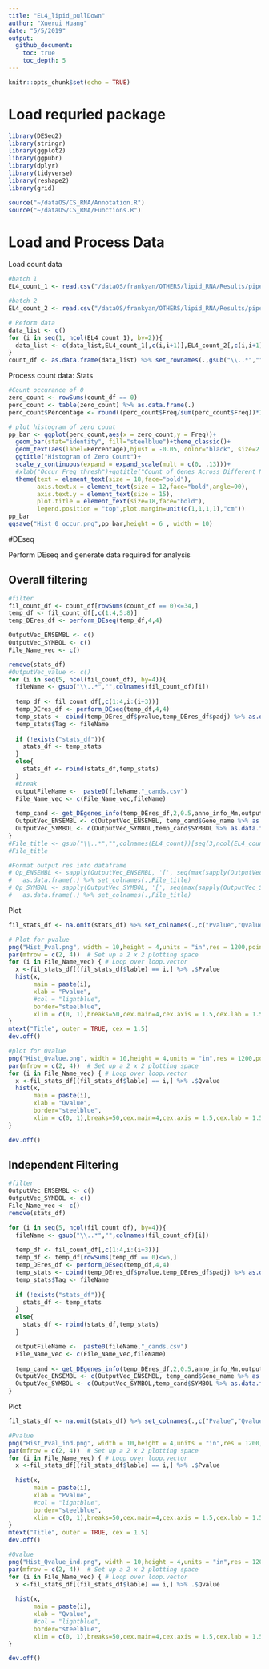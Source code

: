 ```yaml
---
title: "EL4_lipid_pullDown"
author: "Xuerui Huang"
date: "5/5/2019"
output: 
  github_document:
    toc: true
    toc_depth: 5
---
```


```r
knitr::opts_chunk$set(echo = TRUE)
```
# Load requried package
```r
library(DESeq2)
library(stringr)
library(ggplot2)
library(ggpubr)
library(dplyr)
library(tidyverse)
library(reshape2)
library(grid)

source("~/dataOS/CS_RNA/Annotation.R")
source("~/dataOS/CS_RNA/Functions.R")
```

# Load and Process Data
Load count data
```r
#batch 1
EL4_count_1 <- read.csv("/dataOS/frankyan/OTHERS/lipid_RNA/Results/pipeOutput/mm_lipidRNA-L1_2/countsTable/mm_lipidRNA-L1_2.EX.counts.table",sep = "\t") %>% .[,c(1,7:ncol(.))] %>% column_to_rownames(.,"Geneid")

#batch 2
EL4_count_2 <- read.csv("/dataOS/frankyan/OTHERS/lipid_RNA/Results/pipeOutput/mm_lipidRNA-L2/countsTable/mm_lipidRNA-L2.EX.counts.table",sep = "\t")  %>% .[,c(1,7:ncol(.))] %>% column_to_rownames(.,"Geneid") %>% .[,-c(7,8)]

# Reform data
data_list <- c()
for (i in seq(1, ncol(EL4_count_1), by=2)){
  data_list <- c(data_list,EL4_count_1[,c(i,i+1)],EL4_count_2[,c(i,i+1)])
}
count_df <- as.data.frame(data_list) %>% set_rownames(.,gsub("\\..*","", rownames(EL4_count_1)))
```

Process count data: Stats
```r
#Count occurance of 0
zero_count <- rowSums(count_df == 0)
perc_count <- table(zero_count) %>% as.data.frame(.)
perc_count$Percentage <- round((perc_count$Freq/sum(perc_count$Freq))*100 , 1) %>% paste0(.,"%")

# plot histogram of zero count
pp_bar <- ggplot(perc_count,aes(x = zero_count,y = Freq))+
  geom_bar(stat="identity", fill="steelblue")+theme_classic()+
  geom_text(aes(label=Percentage),hjust = -0.05, color="black", size=2.5,angle=90)+
  ggtitle("Histogram of Zero Count")+
  scale_y_continuous(expand = expand_scale(mult = c(0, .13)))+
  #xlab("Occur_Freq_thresh")+ggtitle("Count of Genes Across Different Num of Samples: Batch1")+
  theme(text = element_text(size = 18,face="bold"),
        axis.text.x = element_text(size = 12,face="bold",angle=90),
        axis.text.y = element_text(size = 15),
        plot.title = element_text(size=18,face="bold"),
        legend.position = "top",plot.margin=unit(c(1,1,1,1),"cm"))
pp_bar
ggsave("Hist_0_occur.png",pp_bar,height = 6 , width = 10)
```

#DEseq

Perform DEseq and generate data required for analysis

## Overall filtering
```r
#filter 
fil_count_df <- count_df[rowSums(count_df == 0)<=34,]
temp_df <- fil_count_df[,c(1:4,5:8)]
temp_DEres_df <- perform_DEseq(temp_df,4,4)

OutputVec_ENSEMBL <- c()
OutputVec_SYMBOL <- c()
File_Name_vec <- c()

remove(stats_df)
#OutputVec_value <- c()
for (i in seq(5, ncol(fil_count_df), by=4)){
  fileName <- gsub("\\..*","",colnames(fil_count_df)[i])
  
  temp_df <- fil_count_df[,c(1:4,i:(i+3))]
  temp_DEres_df <- perform_DEseq(temp_df,4,4)
  temp_stats <- cbind(temp_DEres_df$pvalue,temp_DEres_df$padj) %>% as.data.frame(.)
  temp_stats$Tag <- fileName
  
  if (!exists("stats_df")){
    stats_df <- temp_stats
  }
  else{
    stats_df <- rbind(stats_df,temp_stats)
  }
  #break
  outputFileName <-  paste0(fileName,"_cands.csv")
  File_Name_vec <- c(File_Name_vec,fileName)
  
  temp_cand <- get_DEgenes_info(temp_DEres_df,2,0.5,anno_info_Mm,outputFileName)
  OutputVec_ENSEMBL <- c(OutputVec_ENSEMBL, temp_cand$Gene_name %>% as.data.frame(.))
  OutputVec_SYMBOL <- c(OutputVec_SYMBOL,temp_cand$SYMBOL %>% as.data.frame(.))
}
#File_title <- gsub("\\..*","",colnames(EL4_count))[seq(3,ncol(EL4_count), by=2)]
#File_title

#Format output res into dataframe
# Op_ENSEMBL <- sapply(OutputVec_ENSEMBL, '[', seq(max(sapply(OutputVec_ENSEMBL, length)))) %>% 
#   as.data.frame(.) %>% set_colnames(.,File_title)
# Op_SYMBOL <- sapply(OutputVec_SYMBOL, '[', seq(max(sapply(OutputVec_SYMBOL, length)))) %>% 
#   as.data.frame(.) %>% set_colnames(.,File_title)
```
Plot 
```r
fil_stats_df <- na.omit(stats_df) %>% set_colnames(.,c("Pvalue","Qvalue","lable")) %>% as.data.frame(.)

# Plot for pvalue
png("Hist_Pval.png", width = 10,height = 4,units = "in",res = 1200,pointsize = 4)
par(mfrow = c(2, 4))  # Set up a 2 x 2 plotting space
for (i in File_Name_vec) { # Loop over loop.vector
  x <-fil_stats_df[(fil_stats_df$lable) == i,] %>% .$Pvalue
  hist(x,
       main = paste(i),
       xlab = "Pvalue",
       #col = "lightblue",
       border="steelblue",
       xlim = c(0, 1),breaks=50,cex.main=4,cex.axis = 1.5,cex.lab = 1.5)
}
mtext("Title", outer = TRUE, cex = 1.5)
dev.off()

#plot for Qvalue
png("Hist_Qvalue.png", width = 10,height = 4,units = "in",res = 1200,pointsize = 4)
par(mfrow = c(2, 4))  # Set up a 2 x 2 plotting space
for (i in File_Name_vec) { # Loop over loop.vector
  x <-fil_stats_df[(fil_stats_df$lable) == i,] %>% .$Qvalue
  hist(x,
       main = paste(i),
       xlab = "Qvalue",
       border="steelblue",
       xlim = c(0, 1),breaks=50,cex.main=4,cex.axis = 1.5,cex.lab = 1.5)
}

dev.off()
```

## Independent Filtering
```r
#filter 
OutputVec_ENSEMBL <- c()
OutputVec_SYMBOL <- c()
File_Name_vec <- c()
remove(stats_df)

for (i in seq(5, ncol(fil_count_df), by=4)){
  fileName <- gsub("\\..*","",colnames(fil_count_df)[i])
  
  temp_df <- fil_count_df[,c(1:4,i:(i+3))]
  temp_df <- temp_df[rowSums(temp_df == 0)<=6,]
  temp_DEres_df <- perform_DEseq(temp_df,4,4)
  temp_stats <- cbind(temp_DEres_df$pvalue,temp_DEres_df$padj) %>% as.data.frame(.)
  temp_stats$Tag <- fileName
  
  if (!exists("stats_df")){
    stats_df <- temp_stats
  }
  else{
    stats_df <- rbind(stats_df,temp_stats)
  }

  outputFileName <-  paste0(fileName,"_cands.csv")
  File_Name_vec <- c(File_Name_vec,fileName)
  
  temp_cand <- get_DEgenes_info(temp_DEres_df,2,0.5,anno_info_Mm,outputFileName)
  OutputVec_ENSEMBL <- c(OutputVec_ENSEMBL, temp_cand$Gene_name %>% as.data.frame(.))
  OutputVec_SYMBOL <- c(OutputVec_SYMBOL,temp_cand$SYMBOL %>% as.data.frame(.))
}
```
Plot 
```r
fil_stats_df <- na.omit(stats_df) %>% set_colnames(.,c("Pvalue","Qvalue","lable")) %>% as.data.frame(.)

#Pvalue
png("Hist_Pval_ind.png", width = 10,height = 4,units = "in",res = 1200,pointsize = 4)
par(mfrow = c(2, 4))  # Set up a 2 x 2 plotting space
for (i in File_Name_vec) { # Loop over loop.vector
  x <-fil_stats_df[(fil_stats_df$lable) == i,] %>% .$Pvalue
  
  hist(x,
       main = paste(i),
       xlab = "Pvalue",
       #col = "lightblue",
       border="steelblue",
       xlim = c(0, 1),breaks=50,cex.main=4,cex.axis = 1.5,cex.lab = 1.5)
}
mtext("Title", outer = TRUE, cex = 1.5)
dev.off()

#Qvalue
png("Hist_Qvalue_ind.png", width = 10,height = 4,units = "in",res = 1200,pointsize = 4)
par(mfrow = c(2, 4))  # Set up a 2 x 2 plotting space
for (i in File_Name_vec) { # Loop over loop.vector
  x <-fil_stats_df[(fil_stats_df$lable) == i,] %>% .$Qvalue
 
  hist(x,
       main = paste(i),
       xlab = "Qvalue",
       #col = "lightblue",
       border="steelblue",
       xlim = c(0, 1),breaks=50,cex.main=4,cex.axis = 1.5,cex.lab = 1.5)
}

dev.off()
```
